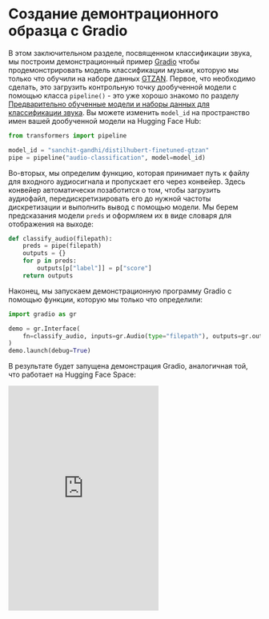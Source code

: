 # Создание демонтрационного образца с Gradio

В этом заключительном разделе, посвященном классификации звука, мы построим демонстрационный пример [Gradio](https://gradio.app) чтобы
продемонстрировать модель классификации музыки, которую мы только что обучили на наборе данных [GTZAN](https://huggingface.co/datasets/marsyas/gtzan).
Первое, что необходимо сделать, это загрузить контрольную точку дообученной модели с помощью класса `pipeline()` - это уже хорошо знакомо по разделу
[Предварительно обученные модели и наборы данных для классификации звука](classification_models). Вы можете изменить `model_id` на пространство имен
вашей дообученной модели на Hugging Face Hub:

```python
from transformers import pipeline

model_id = "sanchit-gandhi/distilhubert-finetuned-gtzan"
pipe = pipeline("audio-classification", model=model_id)
```

Во-вторых, мы определим функцию, которая принимает путь к файлу для входного аудиосигнала и пропускает его через конвейер. Здесь конвейер автоматически
позаботится о том, чтобы загрузить аудиофайл, передискретизировать его до нужной частоты дискретизации и выполнить вывод с помощью модели. Мы берем
предсказания модели `preds` и оформляем их в виде словаря для отображения на выходе:

```python
def classify_audio(filepath):
    preds = pipe(filepath)
    outputs = {}
    for p in preds:
        outputs[p["label"]] = p["score"]
    return outputs
```

Наконец, мы запускаем демонстрационную программу Gradio с помощью функции, которую мы только что определили:

```python
import gradio as gr

demo = gr.Interface(
    fn=classify_audio, inputs=gr.Audio(type="filepath"), outputs=gr.outputs.Label()
)
demo.launch(debug=True)
```

В результате будет запущена демонстрация Gradio, аналогичная той, что работает на Hugging Face Space:

<iframe src="https://course-demos-song-classifier.hf.space" frameBorder="0" height="450" title="Gradio app" class="container p-0 flex-grow space-iframe" allow="accelerometer; ambient-light-sensor; autoplay; battery; camera; document-domain; encrypted-media; fullscreen; geolocation; gyroscope; layout-animations; legacy-image-formats; magnetometer; microphone; midi; oversized-images; payment; picture-in-picture; publickey-credentials-get; sync-xhr; usb; vr ; wake-lock; xr-spatial-tracking" sandbox="allow-forms allow-modals allow-popups allow-popups-to-escape-sandbox allow-same-origin allow-scripts allow-downloads"></iframe>